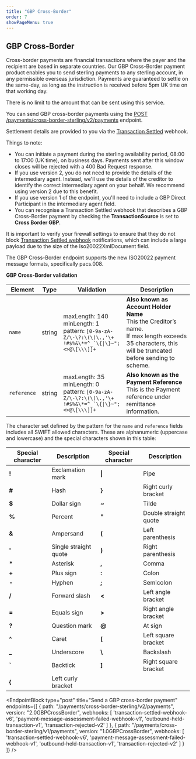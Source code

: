 ```yaml
---
title: "GBP Cross-Border"
order: 7
showPageMenu: true
---
```



## GBP Cross-Border

Cross-border payments are financial transactions where the payer and the recipient are based in separate countries. Our GBP Cross-Border payment product enables you to send sterling payments to any sterling account, in any permissible overseas jurisdiction. 
Payments are guaranteed to settle on the same-day, as long as the instruction is received before 5pm UK time on that working day.

There is no limit to the amount that can be sent using this service.

You can send GBP cross-border payments using the [POST /payments/cross-border-sterling/v2/payments](#send-a-gpb-cross-border-payment) endpoint. 

Settlement details are provided to you via the [Transaction Settled](#transaction-settled-webhook) webhook. 

Things to note:

- You can initiate a payment during the sterling availability period, 08:00 to 17:00 (UK time), on business days. Payments sent after this window closes will be rejected with a 400 Bad Request response.
- If you use version 2, you do not need to provide the details of the intermediary agent. Instead, we'll use the details of the creditor to identify the correct intermediary agent on your behalf. We recommend using version 2 due to this benefit.
- If you use version 1 of the endpoint, you'll need to include a GBP Direct Participant in the intermediary agent field.
- You can recognise a Transaction Settled webhook that describes a GBP Cross-Border payment by checking the **TransactionSource** is set to **Cross Border GBP**.


<Callout colour="blue">
  It is important to verify your firewall settings to ensure that they do not block <a href="#transaction-settled-webhook">Transaction Settled webhook</a> notifications, which can include a large payload due to the size of the Iso20022XmlDocument field.
</Callout>

The GBP Cross-Border endpoint supports the new ISO20022 payment message formats, specifically pacs.008.

**GBP Cross-Border validation**

| Element     | Type   | Validation | Description     |
|-------------|--------|------------|-----------------|
| `name`      | string | maxLength: 140<br /> minLength: 1 <br /> pattern: ``[0-9a-zA-Z/\-\?:\(\)\.,'\+ !#$%&\*=^_`\{\|\}~";<>@\[\\\]]+`` | **Also known as Account Holder Name** <br /> This the Creditor’s name.<br /> If max length exceeds 35 characters, this will be truncated before sending to scheme.   |
| `reference` | string | maxLength: 35 <br /> minLength: 0 <br /> pattern: ``[0-9a-zA-Z/\-\?:\(\)\.,'\+ !#$%&\*=^_`\{\|\}~";<>@\[\\\]]+`` | **Also known as the Payment Reference** <br /> This is the Payment reference under remittance information.  |

The character set defined by the pattern for the `name` and `reference` fields includes all SWIFT allowed characters. These are alphanumeric (uppercase and lowercase) and the special characters shown in this table:<br />

|Special character|Description|Special character|Description|
|---|----|---|---|
|**\!**|Exclamation mark|**\|**|Pipe|
|**\#**|Hash|**\}**|Right curly bracket|
|**$**|Dollar sign|**\~**|Tilde|
|**%**|Percent|**"**|Double straight quote|
|**&**|Ampersand|**\(**|Left parenthesis|
|**'**|Single straight quote|**\)**|Right parenthesis|
|**\***|Asterisk|**,**|Comma|
|**\+**|Plus sign|**:**|Colon|
|**\-**|Hyphen|**;**|Semicolon|
|**/**|Forward slash|**<**|Left angle bracket|
|**=**|Equals sign|**\>**|Right angle bracket|
|**?**|Question mark|**@**|At sign|
|**^**|Caret|**\[**|Left square bracket|
|**_**|Underscore|**\\**|Backslash|
|**\`**|Backtick|**\]**|Right square bracket|
|**\{**|Left curly bracket|||

<EndpointBlock
    type="post"
    title="Send a GBP cross-border payment"
    endpoints={[
      {
      path: "/payments/cross-border-sterling/v2/payments",
        version: "2.0GBPCrossBorder",
        webhooks: [
        'transaction-settled-webhook-v6',
        'payment-message-assessment-failed-webhook-v1',
        'outbound-held-transaction-v1',
        'transaction-rejected-v2'
        ]
    },
    {
        path: "/payments/cross-border-sterling/v1/payments",
        version: "1.0GBPCrossBorder",
        webhooks: [
        'transaction-settled-webhook-v6',
        'payment-message-assessment-failed-webhook-v1',
        'outbound-held-transaction-v1',
        'transaction-rejected-v2'
        ]
    }
    ]}
/>

<WebhookPlaceholder render='transaction-settled-webhook-v6' />
<WebhookPlaceholder render='payment-message-assessment-failed-webhook-v1' />
<WebhookPlaceholder render='transaction-rejected-v2' />
<WebhookPlaceholder render='outbound-held-transaction-v1' />